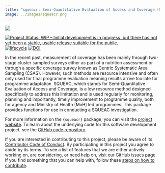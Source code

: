 ```yaml
---
title: "squeacr: Semi-Quantitative Evaluation of Access and Coverage (SQUEAC) Tools in R"
image: ../images/squeacr.png
---
```


::: {.column-margin}

[![](../images/squeacr.png)](https://nutriverse.io/squeacr/){target="blank"}

:::

<!-- badges: start -->
[![Project Status: WIP – Initial development is in progress, but there has not yet been a stable, usable release suitable for the public.](https://www.repostatus.org/badges/latest/wip.svg)](https://www.repostatus.org/#wip)
[![lifecycle](https://img.shields.io/badge/lifecycle-experimental-orange.svg)](https://www.tidyverse.org/lifecycle/#experimental)
[![DOI](https://zenodo.org/badge/115501158.svg)](https://zenodo.org/badge/latestdoi/115501158)
<!-- badges: end -->

In the recent past, measurement of coverage has been mainly through two-stage cluster sampled surveys either as part of a nutrition assessment or through a specific coverage survey known as Centric Systematic Area Sampling (CSAS). However, such methods are resource intensive and often only used for final programme evaluation meaning results arrive too late for programme adaptation. SQUEAC, which stands for Semi-Quantitative Evaluation of Access and Coverage, is a low resource method designed specifically to address this limitation and is used regularly for monitoring, planning and importantly, timely improvement to programme quality, both for agency and Ministry of Health (MoH) led programmes. This package provides functions for use in conducting a SQUEAC investigation.

For more information on the `{squeacr}` package, you can visit the [project website](https://nutriverse.io/squeacr/). To learn about the underlying code for this software development project, see the [GitHub code repository](https://github.com/nutriverse/squeacr).

If you are interested in contributing to this project, please be aware of its [Contributor Code of Conduct](https://nutriverse.io/squeacr/CODE_OF_CONDUCT.html). By participating in this project you agree to abide by its terms. To see a list of features that we are either actively working on, are considering, or need help on, visit our [GitHub issues](https://github.com/nutriverse/squeacr/issues) page. If you find something that you can help with, follow these [steps on how to contribute](https://nutriverse.io/squeacr/CONTRIBUTING.html).
